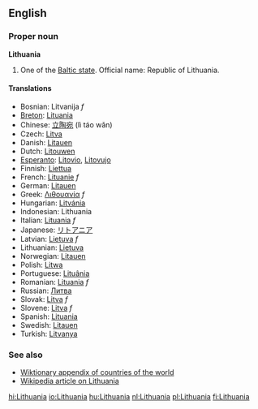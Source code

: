 {{wikipedia}}
==English==
===Proper noun===
'''Lithuania'''

#One of the [[Baltic state]]. Official name: Republic of Lithuania.

==== Translations ====
*Bosnian: Litvanija ''f''
*[[Breton]]: [[Lituania]]
*Chinese: [[立陶宛]] (lì táo wǎn)
*Czech: [[Litva#Czech|Litva]]
*Danish: [[Litauen]]
*Dutch: [[Litouwen]]
*[[Esperanto]]: [[Litovio]], [[Litovujo]]
*Finnish: [[Liettua]]
*French: [[Lituanie]] ''f''
*German: [[Litauen]]
*Greek: [[Λιθουανία]] ''f''
*Hungarian: [[Litvánia]]
*Indonesian: Lithuania
*Italian: [[Lituania#Italian|Lituania]] ''f''
*Japanese: [[リトアニア]]
*Latvian: [[Lietuva]] ''f''
*Lithuanian: [[Lietuva]]
*Norwegian: [[Litauen]]
*Polish: [[Litwa]]
*Portuguese: [[Lituânia]]
*Romanian: [[Lituania]] ''f''
*Russian: [[Литва]]
*Slovak: [[Litva#Slovak|Litva]] ''f''
*Slovene: [[Litva#Slovene|Litva]] ''f''
*Spanish: [[Lituania#Spanish|Lituania]]
*Swedish: [[Litauen]]
*Turkish: [[Litvanya]]

===See also===
*[[Wiktionary Appendix:Countries of the world|Wiktionary appendix of countries of the world]]
*[[w:Lithuania|Wikipedia article on Lithuania]]

[[hi:Lithuania]]
[[io:Lithuania]]
[[hu:Lithuania]]
[[nl:Lithuania]]
[[pl:Lithuania]]
[[fi:Lithuania]]
